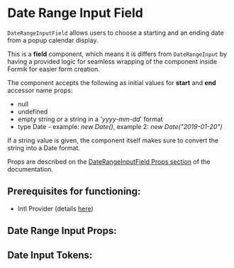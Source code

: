 

# Date Range Input Field

`DateRangeInputField` allows users to choose a starting and an ending date from a popup calendar display.

This is a **field** component, which means it is differs from `DateRangeInput` by having a provided logic for seamless
wrapping of the component inside Formik for easier form creation.

The component accepts the following as initial values for **start** and **end** accessor name props:
  - null
  - undefined
  - empty string or a string in a '_yyyy-mm-dd_' format
  - type Date - example: _new Date()_, example 2: _new Date("2019-01-20")_

If a string value is given, the component itself makes sure to convert the string into a Date format.

Props are described on the [DateRangeInputField Props section](/docs/component-library-formik-elements-daterangeinputfield--with-error#date-range-input-props)
of the documentation.

## **Prerequisites for functioning**:
 - Intl Provider (details [here](/docs/component-library-intl-intl--basic))

<Stories includePrimary={true} />

## Date Range Input Props:

<ArgsTable of={DateRangeInputField} />

## Date Input Tokens:
<ThemeTokens component="DateInput"/>
